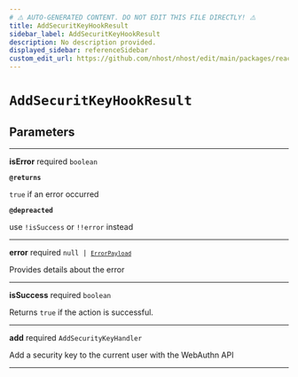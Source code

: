 ```yaml
---
# ⚠️ AUTO-GENERATED CONTENT. DO NOT EDIT THIS FILE DIRECTLY! ⚠️
title: AddSecuritKeyHookResult
sidebar_label: AddSecuritKeyHookResult
description: No description provided.
displayed_sidebar: referenceSidebar
custom_edit_url: https://github.com/nhost/nhost/edit/main/packages/react/src/useAddSecurityKey.ts#L20
---
```


# `AddSecuritKeyHookResult`

## Parameters

---

**<span className="parameter-name">isError</span>** <span className="optional-status">required</span> <code>boolean</code>

**`@returns`**

`true` if an error occurred

**`@depreacted`**

use `!isSuccess` or `!!error` instead

---

**<span className="parameter-name">error</span>** <span className="optional-status">required</span> <code>null &#124; [`ErrorPayload`](/reference/docgen/nextjs/types/error-payload)</code>

Provides details about the error

---

**<span className="parameter-name">isSuccess</span>** <span className="optional-status">required</span> <code>boolean</code>

Returns `true` if the action is successful.

---

**<span className="parameter-name">add</span>** <span className="optional-status">required</span> <code>AddSecurityKeyHandler</code>

Add a security key to the current user with the WebAuthn API

---
